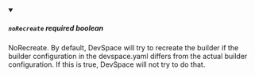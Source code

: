 
<details className="config-field" data-expandable="false" open>
<summary>

##### `noRecreate` <span class="config-field-required" data-required="false">required</span> <span class="config-field-type">boolean</span> <span class="config-field-default"></span>

NoRecreate. By default, DevSpace will try to recreate the builder if the builder configuration
in the devspace.yaml differs from the actual builder configuration. If this is
true, DevSpace will not try to do that.

</summary>



</details>

